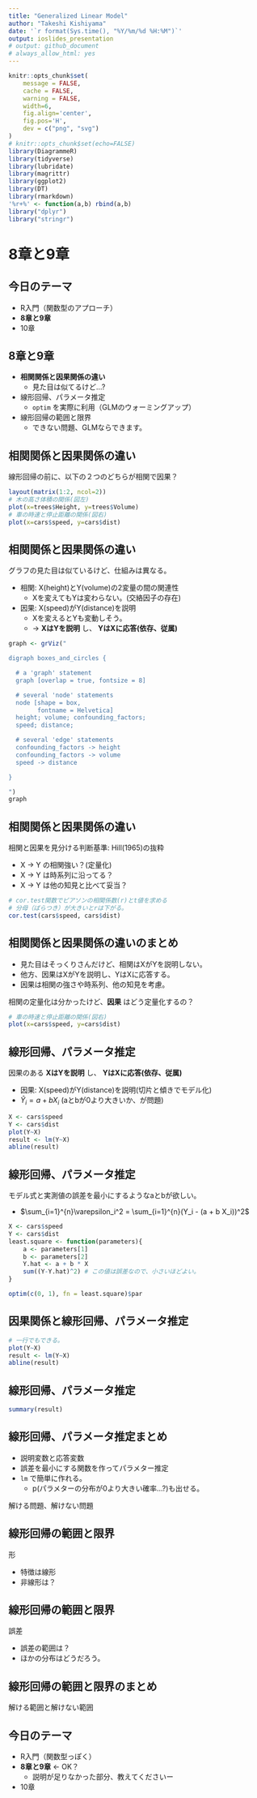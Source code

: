 ```yaml
---
title: "Generalized Linear Model"
author: "Takeshi Kishiyama"
date: '`r format(Sys.time(), "%Y/%m/%d %H:%M")`'
output: ioslides_presentation
# output: github_document
# always_allow_html: yes
---
```


```r
knitr::opts_chunk$set(
    message = FALSE,
    cache = FALSE,
    warning = FALSE,
    width=6,
    fig.align='center',
    fig.pos='H',
    dev = c("png", "svg")
)
# knitr::opts_chunk$set(echo=FALSE)
library(DiagrammeR)
library(tidyverse)
library(lubridate)
library(magrittr)
library(ggplot2)
library(DT)
library(rmarkdown)
'%r+%' <- function(a,b) rbind(a,b)
library("dplyr")
library("stringr")
```

# **8章と9章**

## 今日のテーマ

* R入門（関数型のアプローチ）
* **8章と9章**
* 10章
    
## 8章と9章

* **相関関係と因果関係の違い**
    * 見た目は似てるけど...?
* 線形回帰、パラメータ推定
    * `optim` を実際に利用（GLMのウォーミングアップ）
* 線形回帰の範囲と限界
    * できない問題、GLMならできます。

## 相関関係と因果関係の違い

線形回帰の前に、以下の２つのどちらが相関で因果？

```r
layout(matrix(1:2, ncol=2)) 
# 木の高さ体積の関係(図左)
plot(x=trees$Height, y=trees$Volume)
# 車の時速と停止距離の関係(図右)
plot(x=cars$speed, y=cars$dist)
```

## 相関関係と因果関係の違い

グラフの見た目は似ているけど、仕組みは異なる。

* 相関: X(height)とY(volume)の2変量の間の関連性
    * Xを変えてもYは変わらない。(交絡因子の存在)
* 因果: X(speed)がY(distance)を説明
    * Xを変えるとYも変動しそう。
    * $\to$ **XはYを説明** し、 **YはXに応答(依存、従属)**

```r
graph <- grViz("

digraph boxes_and_circles {

  # a 'graph' statement
  graph [overlap = true, fontsize = 8]

  # several 'node' statements
  node [shape = box,
        fontname = Helvetica]
  height; volume; confounding_factors;
  speed; distance;

  # several 'edge' statements
  confounding_factors -> height
  confounding_factors -> volume
  speed -> distance

}

")
graph
```

## 相関関係と因果関係の違い {.smaller}

相関と因果を見分ける判断基準: Hill(1965)の抜粋

* X $\to$ Y の相関強い？(定量化)
* X $\to$ Y は時系列に沿ってる？
* X $\to$ Y は他の知見と比べて妥当？

```r
# cor.test関数でピアソンの相関係数(r)とt値を求める
# 分母（ばらつき）が大きいとrは下がる。
cor.test(cars$speed, cars$dist)
```

## 相関関係と因果関係の違いのまとめ

* 見た目はそっくりさんだけど、相関はXがYを説明しない。
* 他方、因果はXがYを説明し、YはXに応答する。
* 因果は相関の強さや時系列、他の知見を考慮。

相関の定量化は分かったけど、**因果** はどう定量化するの？

```r
# 車の時速と停止距離の関係(図右)
plot(x=cars$speed, y=cars$dist)
```

## 線形回帰、パラメータ推定

因果のある **XはYを説明** し、 **YはXに応答(依存、従属)**

* 因果: X(speed)がY(distance)を説明(切片と傾きでモデル化)
* $\hat{Y}_i = a + b X_i$ (aとbが0より大きいか、が問題)

```r
X <- cars$speed
Y <- cars$dist
plot(Y~X)
result <- lm(Y~X)
abline(result)
```

## 線形回帰、パラメータ推定

モデル式と実測値の誤差を最小にするようなaとbが欲しい。

* $\sum_{i=1}^{n}\varepsilon_i^2 = \sum_{i=1}^{n}(Y_i - (a + b X_i))^2$
    
```r
X <- cars$speed
Y <- cars$dist
least.square <- function(parameters){
    a <- parameters[1]
    b <- parameters[2]
    Y.hat <- a + b * X
    sum((Y-Y.hat)^2) # この値は誤差なので、小さいほどよい。
}

optim(c(0, 1), fn = least.square)$par
```

## 因果関係と線形回帰、パラメータ推定

```r
# 一行でもできる。
plot(Y~X)
result <- lm(Y~X)
abline(result)
```

## 線形回帰、パラメータ推定 {.smaller}

```r
summary(result)
```


## 線形回帰、パラメータ推定まとめ

* 説明変数と応答変数
* 誤差を最小にする関数を作ってパラメター推定
* `lm` で簡単に作れる。
    * p(パラメターの分布が0より大きい確率...?)も出せる。

解ける問題、解けない問題

## 線形回帰の範囲と限界

形

* 特徴は線形
* 非線形は？

## 線形回帰の範囲と限界

誤差

* 誤差の範囲は？
* ほかの分布はどうだろう。

## 線形回帰の範囲と限界のまとめ

解ける範囲と解けない範囲

## 今日のテーマ

* R入門（関数型っぽく）
* **8章と9章** $\gets$ OK？
    * 説明が足りなかった部分、教えてくださいー
* 10章
